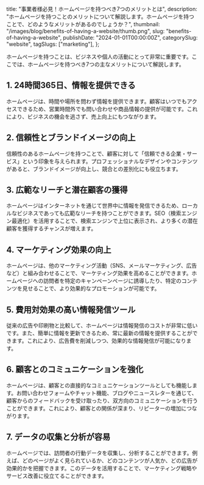   title: "事業者様必見！ホームページを持つべき7つのメリットとは",
  description:
    "ホームページを持つことのメリットについて解説します。ホームページを持つことで、どのようなメリットがあるのでしょうか？",
  thumbnail: "/images/blog/benefits-of-having-a-website/thumb.png",
  slug: "benefits-of-having-a-website",
  publishDate: "2024-01-01T00:00:00Z",
  categorySlug: "website",
  tagSlugs: ["marketing"],
};

ホームページを持つことは、ビジネスや個人の活動にとって非常に重要です。ここでは、ホームページを持つべき7つの主なメリットについて解説します。

## 1. 24時間365日、情報を提供できる

ホームページは、時間や場所を問わず情報を提供できます。顧客はいつでもアクセスできるため、営業時間外でも問い合わせや商品情報の提供が可能です。これにより、ビジネスの機会を逃さず、売上向上にもつながります。

## 2. 信頼性とブランドイメージの向上

信頼性のあるホームページを持つことで、顧客に対して「信頼できる企業・サービス」という印象を与えられます。プロフェッショナルなデザインやコンテンツがあると、ブランドイメージが向上し、競合との差別化にも役立ちます。

## 3. 広範なリーチと潜在顧客の獲得

ホームページはインターネットを通じて世界中に情報を発信できるため、ローカルなビジネスであっても広範なリーチを持つことができます。SEO（検索エンジン最適化）を活用することで、検索エンジンで上位に表示され、より多くの潜在顧客を獲得するチャンスが増えます。

## 4. マーケティング効果の向上

ホームページは、他のマーケティング活動（SNS、メールマーケティング、広告など）と組み合わせることで、マーケティング効果を高めることができます。ホームページへの訪問者を特定のキャンペーンページに誘導したり、特定のコンテンツを見せることで、より効果的なプロモーションが可能です。

## 5. 費用対効果の高い情報発信ツール

従来の広告や印刷物と比較して、ホームページは情報発信のコストが非常に低いです。また、簡単に情報を更新できるため、常に最新の情報を提供することができます。これにより、広告費を削減しつつ、効果的な情報発信が可能になります。

## 6. 顧客とのコミュニケーションを強化

ホームページは、顧客との直接的なコミュニケーションツールとしても機能します。お問い合わせフォームやチャット機能、ブログやニュースレターを通じて、顧客からのフィードバックを受け取ったり、双方向のコミュニケーションを行うことができます。これにより、顧客との関係が深まり、リピーターの増加につながります。

## 7. データの収集と分析が容易

ホームページでは、訪問者の行動データを収集し、分析することができます。例えば、どのページがよく見られているか、どのコンテンツが人気か、どの広告が効果的かを把握できます。このデータを活用することで、マーケティング戦略やサービス改善に役立てることができます。
